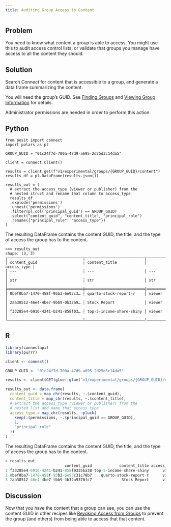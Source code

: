 ```yaml
---
title: Auditing Group Access to Content
---
```


## Problem

You need to know what content a group is able to access. You might use this to audit access control lists, or validate that groups you manage have access to all the content they should.

## Solution

Search Connect for content that is accessible to a group, and generate a data frame summarizing the content.

You will need the group's GUID. See [Finding Groups](../../03-groups/02-finding-groups/index.qmd) and [Viewing Group Information](../../03-groups/01-viewing-group-information/index.qmd) for details.

::: {.callout-note}
Administrator permissions are needed in order to perform this action.
:::

:::{.panel-tabset group="language"}

## Python

```.python
from posit import connect
import polars as pl

GROUP_GUID = "01c24f7d-700a-47d9-a695-2d25d3c14da5"

client = connect.Client()

results = client.get(f"v1/experimental/groups/{GROUP_GUID}/content")
results_df = pl.DataFrame(results.json())

results_out = (
  # extract the access_type (viewer or publisher) from the
  # nested struct and rename that column to access_type
  results_df
  .explode('permissions')
  .unnest('permissions')
  .filter(pl.col('principal_guid') == GROUP_GUID)
  .select("content_guid", "content_title", "principal_role")
  .rename({"principal_role": "access_type"})
)
```

The resulting DataFrame contains the content GUID, the title, and the type of access the group has to the content.

```.python
>>> results_out
shape: (3, 3)
┌─────────────────────────────────┬──────────────────────────┬─────────────┐
│ content_guid                    ┆ content_title            │ access_type │
│ ---                             ┆ ---                      │ ---         │
│ str                             ┆ str                      │ str         │
╞═════════════════════════════════╪══════════════════════════╡═════════════╡
│ 0bef0ba7-1470-458f-95b3-6e93c3… ┆ quarto-stock-report-r    │ viewer      │
│ 2aa38512-46e4-4be7-9bb9-0b32a9… ┆ Stock Report             │ viewer      │
│ f33285e4-6916-4241-b241-858f03… ┆ top-5-income-share-shiny │ viewer      │
└─────────────────────────────────┴──────────────────────────┘─────────────┘
```

## R

```.r
library(connectapi)
library(purrr)

client <- connect()

GROUP_GUID <- "01c24f7d-700a-47d9-a695-2d25d3c14da5"

results <- client$GET(glue::glue("v1/experimental/groups/{GROUP_GUID}/content"))

results_out <- data.frame(
  content_guid = map_chr(results, ~.$content_guid),
  content_title = map_chr(results, ~.$content_title),
  # extract the access_type (viewer or publisher) from the
  # nested list and name that access_type
  access_type = map_chr(results, ~pluck(
    keep(.$permissions, ~.$principal_guid == GROUP_GUID),
    1,
    "principal_role"
  ))
)
```

The resulting DataFrame contains the content GUID, the title, and the type of access the group has to the content.

```.r
> results_out
                          content_guid            content_title access_type
1 f33285e4-6916-4241-b241-858f0335ba38 top-5-income-share-shiny      viewer
2 0bef0ba7-1470-458f-95b3-6e93c31c78b7    quarto-stock-report-r      viewer
3 2aa38512-46e4-4be7-9bb9-0b32a9370fc7             Stock Report      viewer
```

:::

## Discussion

Now that you have the content that a group can see, you can use the content GUID in other recipes like [Revoking Access from Groups](../../05-content-access-controls/08-revoking-access-from-groups/) to prevent the group (and others) from being able to access that that content.
